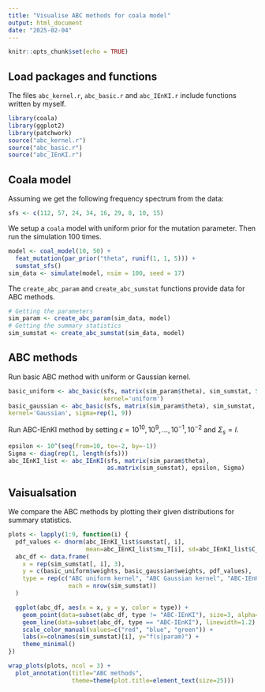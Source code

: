 ```yaml
---
title: "Visualise ABC methods for coala model"
output: html_document
date: "2025-02-04"
---
```


```r
knitr::opts_chunk$set(echo = TRUE)
```

## Load packages and functions

The files `abc_kernel.r`, `abc_basic.r` and `abc_IEnKI.r` include functions written by myself.

```r
library(coala)
library(ggplot2)
library(patchwork)
source("abc_kernel.r")
source("abc_basic.r")
source("abc_IEnKI.r")
```

## Coala model

Assuming we get the following frequency spectrum from the data:

```r
sfs <- c(112, 57, 24, 34, 16, 29, 8, 10, 15)
```

We setup a `coala` model with uniform prior for the mutation parameter. Then run the simulation 100 times.

```r
model <- coal_model(10, 50) +
  feat_mutation(par_prior("theta", runif(1, 1, 5))) +
  sumstat_sfs()
sim_data <- simulate(model, nsim = 100, seed = 17)
```

The `create_abc_param` and `create_abc_sumstat` functions provide data for ABC methods.

```r
# Getting the parameters
sim_param <- create_abc_param(sim_data, model)
# Getting the summary statistics
sim_sumstat <- create_abc_sumstat(sim_data, model)
```

## ABC methods

Run basic ABC method with uniform or Gaussian kernel.

```r
basic_uniform <- abc_basic(sfs, matrix(sim_param$theta), sim_sumstat, 50,
                           kernel='uniform')
basic_gaussian <- abc_basic(sfs, matrix(sim_param$theta), sim_sumstat, 50,
kernel='Gaussian', sigma=rep(1, 9))
```

Run ABC-IEnKI method by setting $\epsilon = {10^{10}, 10^{9}, \dots, 10^{-1}, 10^{-2}}$ and $\Sigma_s = I$.

```r
epsilon <- 10^(seq(from=10, to=-2, by=-1))
Sigma <- diag(rep(1, length(sfs)))
abc_IEnKI_list <- abc_IEnKI(sfs, matrix(sim_param$theta),
                            as.matrix(sim_sumstat), epsilon, Sigma)
```

## Vaisualsation

We compare the ABC methods by plotting their given distributions for summary statistics.

```r
plots <- lapply(1:9, function(i) {
  pdf_values <- dnorm(abc_IEnKI_list$sumstat[, i],
                      mean=abc_IEnKI_list$mu_T[i], sd=abc_IEnKI_list$C_T[i, i])
  abc_df <- data.frame(
    x = rep(sim_sumstat[, i], 3),
    y = c(basic_uniform$weights, basic_gaussian$weights, pdf_values),
    type = rep(c("ABC uniform kernel", "ABC Gaussian kernel", "ABC-IEnKI"),
                 each = nrow(sim_sumstat))
  )

  ggplot(abc_df, aes(x = x, y = y, color = type)) +
    geom_point(data=subset(abc_df, type != "ABC-IEnKI"), size=3, alpha=0.5) +
    geom_line(data=subset(abc_df, type == "ABC-IEnKI"), linewidth=1.2) +
    scale_color_manual(values=c("red", "blue", "green")) +
    labs(x=colnames(sim_sumstat)[i], y="f(s|param)") +
    theme_minimal()
})

wrap_plots(plots, ncol = 3) +
  plot_annotation(title="ABC methods",
                  theme=theme(plot.title=element_text(size=25)))
```


